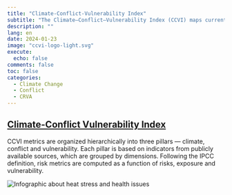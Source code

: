 ```yaml
---
title: "Climate-Conflict-Vulnerability Index"
subtitle: "The Climate—Conflict—Vulnerability Index (CCVI) maps current global risks by integrating climate and conflict hazards with local vulnerabilities"
description: ""
lang: en
date: 2024-01-23
image: "ccvi-logo-light.svg"
execute:
  echo: false
comments: false
toc: false
categories:
  - Climate Change
  - Conflict
  - CRVA
---
```



## [Climate-Conflict Vulnerability Index](https://climate-conflict.org/www)

CCVI metrics are organized hierarchically into three pillars — climate, conflict and vulnerability.
Each pillar is based on indicators from publicly available sources, which are grouped by dimensions.
Following the IPCC definition, risk metrics are computed as a function of risks, exposure and vulnerability.

![](ccvi-logo-light.svg "Infographic about heat stress and health issues")